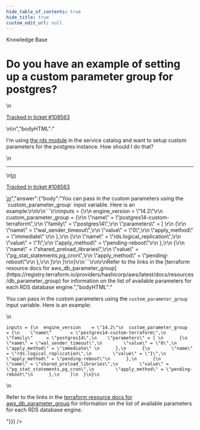 ```yaml
---
hide_table_of_contents: true
hide_title: true
custom_edit_url: null
---
```



<head>
  <link rel="canonical" href="https://github.com/gruntwork-io/knowledge-base/discussions/408" />
</head>

<CenterLayout>
<span className="searchCategory">Knowledge Base</span>
<h1>Do you have an example of setting up a custom parameter group for postgres?</h1>
<GitHub discussion={{"id":"D_kwDOF8slf84APeZM","number":408,"author":{"login":"yorinasub17"},"title":"Do you have an example of setting up a custom parameter group for postgres?","body":"\nI'm using [the rds module](https://docs.gruntwork.io/reference/services/data-storage/amazon-rds) in the service catalog and want to setup custom parameters for the postgres instance. How should I do that?\n\n---\n\n<ins datetime=\"2022-05-06T13:58:56Z\">\n  <p><a href=\"https://support.gruntwork.io/hc/requests/108563\">Tracked in ticket #108563</a></p>\n</ins>\n","bodyHTML":"<p dir=\"auto\">I'm using <a href=\"https://docs.gruntwork.io/reference/services/data-storage/amazon-rds\" rel=\"nofollow\">the rds module</a> in the service catalog and want to setup custom parameters for the postgres instance. How should I do that?</p>\n<hr>\n<ins datetime=\"2022-05-06T13:58:56Z\">\n  <p dir=\"auto\"><a href=\"https://support.gruntwork.io/hc/requests/108563\" rel=\"nofollow\">Tracked in ticket #108563</a></p>\n</ins>","answer":{"body":"You can pass in the custom parameters using the `custom_parameter_group` input variable. Here is an example:\r\n\r\n```\r\ninputs = {\r\n  engine_version    = \"14.2\"\r\n  custom_parameter_group  = {\r\n    \"name\"       = \"postgres14-custom-terraform\",\r\n    \"family\"     = \"postgres14\",\r\n    \"parameters\" = [ \r\n      {\r\n        \"name\" = \"wal_sender_timeout\",\r\n        \"value\" = \"0\",\r\n        \"apply_method\" = \"immediate\" \r\n      },\r\n      {\r\n        \"name\" = \"rds.logical_replication\",\r\n        \"value\" = \"1\",\r\n        \"apply_method\" = \"pending-reboot\"\r\n      },\r\n      {\r\n        \"name\" = \"shared_preload_libraries\",\r\n        \"value\" = \"pg_stat_statements,pg_cron\",\r\n        \"apply_method\" = \"pending-reboot\"\r\n      },\r\n    ]\r\n  }\r\n}\r\n```\r\n\r\nRefer to the links in the [terraform resource docs for aws_db_parameter_group](https://registry.terraform.io/providers/hashicorp/aws/latest/docs/resources/db_parameter_group) for information on the list of available parameters for each RDS database engine.","bodyHTML":"<p dir=\"auto\">You can pass in the custom parameters using the <code class=\"notranslate\">custom_parameter_group</code> input variable. Here is an example:</p>\n<div class=\"snippet-clipboard-content notranslate position-relative overflow-auto\" data-snippet-clipboard-copy-content=\"inputs = {\n  engine_version    = &quot;14.2&quot;\n  custom_parameter_group  = {\n    &quot;name&quot;       = &quot;postgres14-custom-terraform&quot;,\n    &quot;family&quot;     = &quot;postgres14&quot;,\n    &quot;parameters&quot; = [ \n      {\n        &quot;name&quot; = &quot;wal_sender_timeout&quot;,\n        &quot;value&quot; = &quot;0&quot;,\n        &quot;apply_method&quot; = &quot;immediate&quot; \n      },\n      {\n        &quot;name&quot; = &quot;rds.logical_replication&quot;,\n        &quot;value&quot; = &quot;1&quot;,\n        &quot;apply_method&quot; = &quot;pending-reboot&quot;\n      },\n      {\n        &quot;name&quot; = &quot;shared_preload_libraries&quot;,\n        &quot;value&quot; = &quot;pg_stat_statements,pg_cron&quot;,\n        &quot;apply_method&quot; = &quot;pending-reboot&quot;\n      },\n    ]\n  }\n}\"><pre class=\"notranslate\"><code class=\"notranslate\">inputs = {\n  engine_version    = \"14.2\"\n  custom_parameter_group  = {\n    \"name\"       = \"postgres14-custom-terraform\",\n    \"family\"     = \"postgres14\",\n    \"parameters\" = [ \n      {\n        \"name\" = \"wal_sender_timeout\",\n        \"value\" = \"0\",\n        \"apply_method\" = \"immediate\" \n      },\n      {\n        \"name\" = \"rds.logical_replication\",\n        \"value\" = \"1\",\n        \"apply_method\" = \"pending-reboot\"\n      },\n      {\n        \"name\" = \"shared_preload_libraries\",\n        \"value\" = \"pg_stat_statements,pg_cron\",\n        \"apply_method\" = \"pending-reboot\"\n      },\n    ]\n  }\n}\n</code></pre></div>\n<p dir=\"auto\">Refer to the links in the <a href=\"https://registry.terraform.io/providers/hashicorp/aws/latest/docs/resources/db_parameter_group\" rel=\"nofollow\">terraform resource docs for aws_db_parameter_group</a> for information on the list of available parameters for each RDS database engine.</p>"}}} />

</CenterLayout>
  

<!-- ##DOCS-SOURCER-START
{
  "sourcePlugin": "github-discussions",
  "hash": "0dd912391338e91e8bf73020ed164b04"
}
##DOCS-SOURCER-END -->
